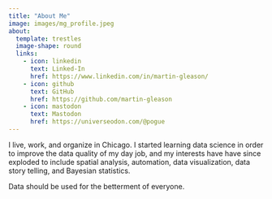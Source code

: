 ```yaml
---
title: "About Me"
image: images/mg_profile.jpeg
about:
  template: trestles
  image-shape: round
  links:
    - icon: linkedin
      text: Linked-In
      href: https://www.linkedin.com/in/martin-gleason/
    - icon: github
      text: GitHub
      href: https://github.com/martin-gleason
    - icon: mastodon
      text: Mastodon
      href: https://universeodon.com/@pogue
---
```


I live, work, and organize in Chicago. I started learning data science in order to improve the data quality of my day job, and my interests have have since exploded to include spatial analysis, automation, data visualization, data story telling, and Bayesian statistics.

Data should be used for the betterment of everyone.
